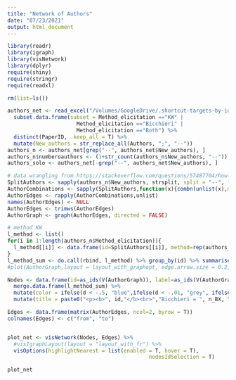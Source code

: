 ```yaml
---
title: "Network of Authors"
date: "07/23/2021"
output: html_document
---
```


```r
library(readr)
library(igraph)
library(visNetwork)
library(dplyr)
require(shiny)
require(stringr)
require(readxl)

rm(list=ls())

authors_net <- read_excel("/Volumes/GoogleDrive/.shortcut-targets-by-id/1IoJDOQWCFiL1qTzSja6byrAlCelNSTsT/Meta-analysis beliefs/Social Norms meta.xlsx", sheet = "ALL") %>%
  subset.data.frame(subset = Method_elicitation =="KW" | 
                      Method_elicitation =="Bicchieri" | 
                      Method_elicitation =="Both") %>%
  distinct(PaperID, .keep_all = T) %>%
  mutate(New_authors = str_replace_all(Authors, ";", "--"))
authors_n <- authors_net[grep("--", authors_net$New_authors), ]
authors_n$numberoauthors <- (1+str_count(authors_n$New_authors, "--"))
authors_solo <- authors_net[-grep("--", authors_net$New_authors), ]

# data wrangling from https://stackoverflow.com/questions/57487704/how-to-split-a-string-of-author-names-by-comma-into-a-data-frame-and-generate-an
SplitAuthors <- sapply(authors_n$New_authors, strsplit, split = "--", fixed = TRUE)
AuthorCombinations <- sapply(SplitAuthors,function(x){combn(unlist(x),m = 2)})
AuthorEdges <- rapply(AuthorCombinations,unlist)
names(AuthorEdges) <- NULL
AuthorEdges <- trimws(AuthorEdges)
AuthorGraph <- graph(AuthorEdges, directed = FALSE)

# method KW
l_method <- list()
for(i in 1:length(authors_n$Method_elicitation)){
  l_method[[i]] <- data.frame(id=SplitAuthors[[i]], method=rep(authors_n$Method_elicitation[i],authors_n$numberoauthors[i]))
}
l_method_sum <- do.call(rbind, l_method) %>% group_by(id) %>% summarise(n_KW=sum(method=="KW")+sum(method=="Both"),n_BX=sum(method=="Bicchieri")+sum(method=="Both")) %>% mutate(d=(n_KW-n_BX)/(n_KW+n_BX))
#plot(AuthorGraph,layout = layout_with_graphopt, edge.arrow.size = 0.2, vertex.cex = 0.7, mode = "circle")

Nodes <- data.frame(id=as_ids(V(AuthorGraph)), label=as_ids(V(AuthorGraph))) %>%
  merge.data.frame(l_method_sum) %>% 
  mutate(color = ifelse(d < -.5, "blue",ifelse(d < -.01, "grey", ifelse(d < .5, "green", "red")))) %>% 
  mutate(title = paste0("<p><b>", id,"</b><br>","Bicchieri = ", n_BX, "<br> Krupka = ", n_KW, "</p>"))

Edges <- data.frame(matrix(AuthorEdges, ncol=2, byrow = T))
colnames(Edges) <- c("from", "to")


plot_net <- visNetwork(Nodes, Edges) %>% 
  #visIgraphLayout(layout = "layout_with_fr") %>% 
  visOptions(highlightNearest = list(enabled = T, hover = T), 
                                             nodesIdSelection = T) 

```


```r
plot_net
```

